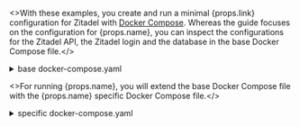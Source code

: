 
<>With these examples, you create and run a minimal {props.link} configuration for Zitadel with <a href="https://docs.docker.com/compose">Docker Compose</a>.
Whereas the guide focuses on the configuration for {props.name}, you can inspect the configurations for the Zitadel API, the Zitadel login and the database in the base Docker Compose file.</>
<details>
    <summary>base docker-compose.yaml</summary>
    <CodeBlock language="yaml">{ComposeYaml}</CodeBlock>
</details>

<>For running {props.name}, you will extend the base Docker Compose file with the {props.name} specific Docker Compose file.</>

<details>
    <summary>specific docker-compose.yaml</summary>
    <CodeBlock language="yaml">{props.compose}</CodeBlock>
</details>
